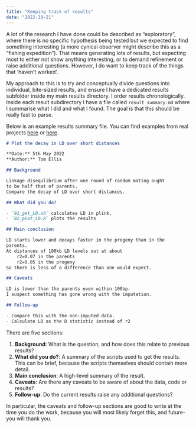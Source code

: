 ```yaml
---
title: "Keeping track of results"
date: "2022-10-21"
---
```


A lot of the research I have done could be described as "exploratory", where there is no specific hypothesis being tested but we expected to find something interesting (a more cynical observer might describe this as a "fishing expedition").
That means generating lots of results, but expecting most to either not show anything interesting, or to demand refinement or raise additional questions.
However, I do want to keep track of the things that 'haven't worked'.

My approach to this is to try and conceptually divide questions into individual, bite-sized results, and ensure I have a dedicated results subfolder inside my main results directory.
I order results chronologically.
Inside each result subdirectory I have a file called `result_summary.md` where I summarise what I did and what I found.
The goal is that this should be really fast to parse.

Below is an example results summary file.
You can find examples from real projects [here](https://github.com/ellisztamas/2022_bisulphite_protocol/tree/main/05_results) or [here](https://github.com/ellisztamas/1001crosses/tree/main/05_results).

```markdown
# Plot the decay in LD over short distances

**Date:** 5th May 2022
**Author:** Tom Ellis

## Background

Linkage disequlibrium after one round of random mating ought
to be half that of parents.
Compare the decay of LD over short distances.

## What did you do?

- `01_get_LD.sh` calculates LD in plink.
- `02_plot_LD.R` plots the results

## Main conclusion

LD starts lower and decays faster in the progeny than in the
parents.
At distances of 100kb LD levels out at about
    r2=0.07 in the parents
    r2=0.05 in the progeny
So there is less of a difference than one would expect.

## Caveats

LD is lower than the parents even within 100bp.
I suspect something has gone wrong with the imputation.

## Follow-up

- Compare this with the non-imputed data.
- Calculate LD as the D statistic instead of r2
```

There are five sections:

1. **Background**: What is the question, and how does this relate to previous results?
2. **What did you do?**: A summary of the scripts used to get the results. This can be brief, because the scripts themselves should contain more detail.
3. **Main conclusion**: A high-level summary of the result.
4. **Caveats**: Are there any caveats to be aware of about the data, code or results?
5. **Follow-up**: Do the current results raise any additional questions?

In particular, the caveats and follow-up sections are good to write at the time you do the work, because you will most likely forget this, and future-you will thank you.